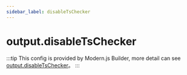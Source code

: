 ```yaml
---
sidebar_label: disableTsChecker
---
```


# output.disableTsChecker

:::tip
This config is provided by Modern.js Builder, more detail can see [output.disableTsChecker](https://modernjs.dev/builder/en/api/config-output.html#output-disabletschecker)。
:::


<Main />
